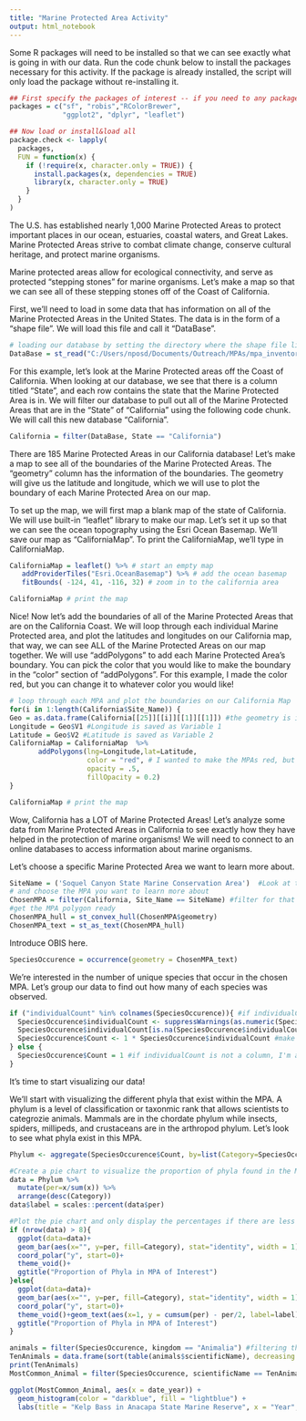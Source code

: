 ```yaml
---
title: "Marine Protected Area Activity"
output: html_notebook
---
```


Some R packages will need to be installed so that we can see exactly what is going in with our data. Run the code chunk below to install the packages necessary for this activity. If the package is already installed, the script will only load the package without re-installing it.

```r
## First specify the packages of interest -- if you need to any packages in the future, add them here
packages = c("sf", "robis","RColorBrewer",
             "ggplot2", "dplyr", "leaflet")

## Now load or install&load all
package.check <- lapply(
  packages,
  FUN = function(x) {
    if (!require(x, character.only = TRUE)) {
      install.packages(x, dependencies = TRUE)
      library(x, character.only = TRUE)
    }
  }
)
```

The U.S. has established nearly 1,000 Marine Protected Areas to protect important places in our ocean, estuaries, coastal waters, and Great Lakes. Marine Protected Areas strive to combat climate change, conserve cultural heritage, and protect marine organisms. 

Marine protected areas allow for ecological connectivity, and serve as protected "stepping stones" for marine organisms. Let's make a map so that we can see all of these stepping stones off of the Coast of California.

First, we'll need to load in some data that has information on all of the Marine Protected Areas in the United States. The data is in the form of a "shape file". We will load this file and call it "DataBase". 

```r
# loading our database by setting the directory where the shape file lives with the file extension (.shp)
DataBase = st_read("C:/Users/nposd/Documents/Outreach/MPAs/mpa_inventory_2014_public_shp.shp")
```

For this example, let's look at the Marine Protected areas off the Coast of California. When looking at our database, we see that there is a column titled "State", and each row contains the state that the Marine Protected Area is in. We will filter our database to pull out all of the Marine Protected Areas that are in the "State" of "California" using the following code chunk. We will call this new database "California". 

```r
California = filter(DataBase, State == "California")
```

There are 185 Marine Protected Areas in our California database! Let's make a map to see all of the boundaries of the Marine Protected Areas. The "geometry" column has the information of the boundaries. The geometry will give us the latitude and longitude, which we will use to plot the boundary of each Marine Protected Area on our map. 

To set up the map, we will first map a blank map of the state of California. We will use built-in "leaflet" library to make our map. Let's set it up so that we can see the ocean topography using the Esri Ocean Basemap. We'll save our map as "CaliforniaMap". To print the CaliforniaMap, we'll type in CaliforniaMap. 

```r
CaliforniaMap = leaflet() %>% # start an empty map
   addProviderTiles("Esri.OceanBasemap") %>% # add the ocean basemap 
   fitBounds( -124, 41, -116, 32) # zoom in to the california area

CaliforniaMap # print the map
```
Nice! Now let's add the boundaries of all of the Marine Protected Areas that are on the California Coast. We will loop through each individual Marine Protected area, and plot the latitudes and longitudes on our California map, that way, we can see ALL of the Marine Protected Areas on our map together. We will use "addPolygons" to add each Marine Protected Area's boundary. You can pick the color that you would like to make the boundary in the "color" section of "addPolygons". For this example, I made the color red, but you can change it to whatever color you would like!

```r

# loop through each MPA and plot the boundaries on our California Map
for(i in 1:length(California$Site_Name)) {
Geo = as.data.frame(California[[25]][[i]][[1]][[1]]) #the geometry is in the 25th column
Longitude = Geo$V1 #Longitude is saved as Variable 1
Latitude = Geo$V2 #Latitude is saved as Variable 2
CaliforniaMap = CaliforniaMap  %>% 
       addPolygons(lng=Longitude,lat=Latitude, 
                   color = "red", # I wanted to make the MPAs red, but you can put any colors you want!
                   opacity = .5, 
                   fillOpacity = 0.2)
}

CaliforniaMap # print the map
```

Wow, California has a LOT of Marine Protected Areas! Let's analyze some data from Marine Protected Areas in California to see exactly how they have helped in the protection of marine organisms! We will need to connect to an online databases to access information about marine organisms. 

Let's choose a specific Marine Protected Area we want to learn more about. 
```r
SiteName = ('Soquel Canyon State Marine Conservation Area')  #Look at the California data frame in your global environment...
# and choose the MPA you want to learn more about
ChosenMPA = filter(California, Site_Name == SiteName) #filter for that specific MPA
#get the MPA polygon ready
ChosenMPA_hull = st_convex_hull(ChosenMPA$geometry)
ChosenMPA_text = st_as_text(ChosenMPA_hull)
```

Introduce OBIS here.
```r
SpeciesOccurence = occurrence(geometry = ChosenMPA_text)
```

We're interested in the number of unique species that occur in the chosen MPA. Let's group our data to find out how many of each species was observed. 
```r
if ("individualCount" %in% colnames(SpeciesOccurence)){ #if individualCount is an available column..
  SpeciesOccurence$individualCount <- suppressWarnings(as.numeric(SpeciesOccurence$individualCount)) #introduces NAs
  SpeciesOccurence$individualCount[is.na(SpeciesOccurence$individualCount)] <- 1 #convert NANs to 1; I'm assuming that if it's listed, there was at least one count
  SpeciesOccurence$Count <- 1 * SpeciesOccurence$individualCount #make a new column for Counts of each species
} else {
  SpeciesOccurence$Count = 1 #if individualCount is not a column, I'm assuming that if it's listed there was at least 1 count
}
```

It's time to start visualizing our data!

We'll start with visualizing the different phyla that exist within the MPA. A phylum is a level of classification or taxonmic rank that allows scientists to categrozie animals. Mammals are in the chordate phylum while insects, spiders, millipeds, and crustaceans are in the arthropod phylum. Let's look to see what phyla exist in this MPA.

```r
Phylum <- aggregate(SpeciesOccurence$Count, by=list(Category=SpeciesOccurence$phylum),FUN=sum) #aggregate the data by phyla

#Create a pie chart to visualize the proportion of phyla found in the MPA
data = Phylum %>% 
  mutate(per=x/sum(x)) %>% 
  arrange(desc(Category))
data$label = scales::percent(data$per)

#Plot the pie chart and only display the percentages if there are less than 8 phyla so it doesn't get too crowded on the pie chart
if (nrow(data) > 8){
  ggplot(data=data)+
  geom_bar(aes(x="", y=per, fill=Category), stat="identity", width = 1)+
  coord_polar("y", start=0)+
  theme_void()+
  ggtitle("Proportion of Phyla in MPA of Interest")
}else{
  ggplot(data=data)+
  geom_bar(aes(x="", y=per, fill=Category), stat="identity", width = 1)+
  coord_polar("y", start=0)+
  theme_void()+geom_text(aes(x=1, y = cumsum(per) - per/2, label=label))+
  ggtitle("Proportion of Phyla in MPA of Interest")
}
```


```r

animals = filter(SpeciesOccurence, kingdom == "Animalia") #filtering the dataframe to pull out the animals
TenAnimals = data.frame(sort(table(animals$scientificName), decreasing = TRUE)[1:10]) #finding the 10 animals that occur most often in the dataframe
print(TenAnimals)
MostCommon_Animal = filter(SpeciesOccurence, scientificName == TenAnimals$Var1[[1]]) #since kelpbass is the most commonly occuring animal, pull out info on the kelp bass

ggplot(MostCommon_Animal, aes(x = date_year)) + 
  geom_histogram(color = "darkblue", fill = "lightblue") + 
  labs(title = "Kelp Bass in Anacapa State Marine Reserve", x = "Year", y = "# of Kelp Bass") # make a histogram showing the kelp bass count from 2006 through 2020


```


